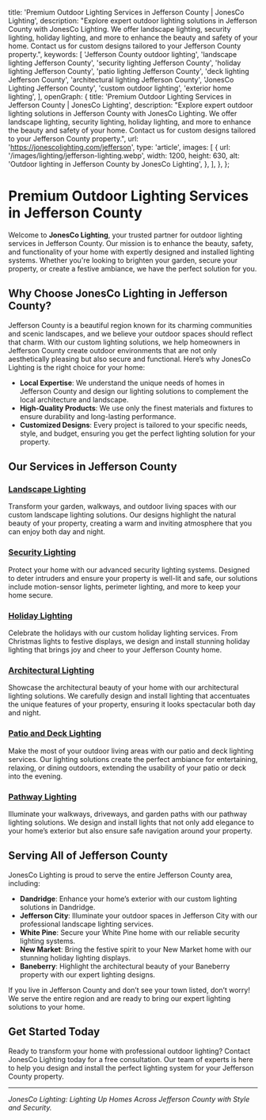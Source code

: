  title: 'Premium Outdoor Lighting Services in Jefferson County | JonesCo Lighting',
  description:
    "Explore expert outdoor lighting solutions in Jefferson County with JonesCo Lighting. We offer landscape lighting, security lighting, holiday lighting, and more to enhance the beauty and safety of your home. Contact us for custom designs tailored to your Jefferson County property.",
  keywords: [
    'Jefferson County outdoor lighting',
    'landscape lighting Jefferson County',
    'security lighting Jefferson County',
    'holiday lighting Jefferson County',
    'patio lighting Jefferson County',
    'deck lighting Jefferson County',
    'architectural lighting Jefferson County',
    'JonesCo Lighting Jefferson County',
    'custom outdoor lighting',
    'exterior home lighting',
  ],
  openGraph: {
    title: 'Premium Outdoor Lighting Services in Jefferson County | JonesCo Lighting',
    description:
      "Explore expert outdoor lighting solutions in Jefferson County with JonesCo Lighting. We offer landscape lighting, security lighting, holiday lighting, and more to enhance the beauty and safety of your home. Contact us for custom designs tailored to your Jefferson County property.",
    url: 'https://jonescolighting.com/jefferson',
    type: 'article',
    images: [
      {
        url: '/images/lighting/jefferson-lighting.webp',
        width: 1200,
        height: 630,
        alt: 'Outdoor lighting in Jefferson County by JonesCo Lighting',
      },
    ],
  },
};

# Premium Outdoor Lighting Services in Jefferson County

Welcome to **JonesCo Lighting**, your trusted partner for outdoor lighting services in Jefferson County. Our mission is to enhance the beauty, safety, and functionality of your home with expertly designed and installed lighting systems. Whether you're looking to brighten your garden, secure your property, or create a festive ambiance, we have the perfect solution for you.

## Why Choose JonesCo Lighting in Jefferson County?

Jefferson County is a beautiful region known for its charming communities and scenic landscapes, and we believe your outdoor spaces should reflect that charm. With our custom lighting solutions, we help homeowners in Jefferson County create outdoor environments that are not only aesthetically pleasing but also secure and functional. Here’s why JonesCo Lighting is the right choice for your home:

- **Local Expertise**: We understand the unique needs of homes in Jefferson County and design our lighting solutions to complement the local architecture and landscape.
- **High-Quality Products**: We use only the finest materials and fixtures to ensure durability and long-lasting performance.
- **Customized Designs**: Every project is tailored to your specific needs, style, and budget, ensuring you get the perfect lighting solution for your property.

## Our Services in Jefferson County

### [Landscape Lighting](https://jonescolighting.com/services/landscape-lighting)
Transform your garden, walkways, and outdoor living spaces with our custom landscape lighting solutions. Our designs highlight the natural beauty of your property, creating a warm and inviting atmosphere that you can enjoy both day and night.

### [Security Lighting](https://jonescolighting.com/services/security-lighting)
Protect your home with our advanced security lighting systems. Designed to deter intruders and ensure your property is well-lit and safe, our solutions include motion-sensor lights, perimeter lighting, and more to keep your home secure.

### [Holiday Lighting](https://jonescolighting.com/services/holiday-lighting)
Celebrate the holidays with our custom holiday lighting services. From Christmas lights to festive displays, we design and install stunning holiday lighting that brings joy and cheer to your Jefferson County home.

### [Architectural Lighting](https://jonescolighting.com/services/architectural-lighting)
Showcase the architectural beauty of your home with our architectural lighting solutions. We carefully design and install lighting that accentuates the unique features of your property, ensuring it looks spectacular both day and night.

### [Patio and Deck Lighting](https://jonescolighting.com/services/patio-deck-lighting)
Make the most of your outdoor living areas with our patio and deck lighting services. Our lighting solutions create the perfect ambiance for entertaining, relaxing, or dining outdoors, extending the usability of your patio or deck into the evening.

### [Pathway Lighting](https://jonescolighting.com/services/pathway-lighting)
Illuminate your walkways, driveways, and garden paths with our pathway lighting solutions. We design and install lights that not only add elegance to your home’s exterior but also ensure safe navigation around your property.

## Serving All of Jefferson County

JonesCo Lighting is proud to serve the entire Jefferson County area, including:

- **Dandridge**: Enhance your home’s exterior with our custom lighting solutions in Dandridge.
- **Jefferson City**: Illuminate your outdoor spaces in Jefferson City with our professional landscape lighting services.
- **White Pine**: Secure your White Pine home with our reliable security lighting systems.
- **New Market**: Bring the festive spirit to your New Market home with our stunning holiday lighting displays.
- **Baneberry**: Highlight the architectural beauty of your Baneberry property with our expert lighting designs.

If you live in Jefferson County and don’t see your town listed, don’t worry! We serve the entire region and are ready to bring our expert lighting solutions to your home.

## Get Started Today

Ready to transform your home with professional outdoor lighting? Contact JonesCo Lighting today for a free consultation. Our team of experts is here to help you design and install the perfect lighting system for your Jefferson County property.

---

*JonesCo Lighting: Lighting Up Homes Across Jefferson County with Style and Security.*
